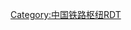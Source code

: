 <noinclude>{{更新|time=2021-08-22T17:30:04+00:00}}</noinclude>{{Routemap
|title=深圳铁路枢纽
|navbar=深圳铁路枢纽RDT
|top=注：[[中国高速铁路|高速铁路]]以蓝色表示。
|map=
{{BSsplit|[[广深港客运专线]]|{{rmr|Licon=u|往[[广州南站|广州南]]方向}}}}~~ ~~ ~~! !\\uCONTg\\\CONTg\\\~~{{rmr|Licon=u|[[广九铁路]]往[[广州站|广州]]方向}}
[[光明城站|光明城]]! !\\uHST\\\BST\\\~~[[塘头厦站|塘头厦]]
{{BSsplit|[[深湛铁路]]往|{{rmr|Licon=u|[[湛江西站|湛江西]]方向}}}}~~ ~~ ~~! !\uexCONTg\uSTR\\\BST\\\~~[[天堂围站|天堂围]]
{{rint|air|link=深圳宝安国际机场|size=18px}}{{深圳地铁|11|i}}[[机场站 (深圳)|<span style="color:#888888;">深圳机场</span>]]! !uexHST\uSTR\\\STR!~GRZq\\~~[[东莞]]/[[深圳]]界
\uexSTRl!~uexSTR2\uexSTRc3!~ueKRZo\uexSTRq\uexSTRq\uexABZr+r!~STR\\\
\uexSTRc1\uexSTR+4!~uSTR\\\HST\\\~~[[平湖站|平湖]]{{深圳地铁|10|i}}
\\uSTR\\KRW+l\KRWgr\\\uCONTg~~ ~~ ~~ ~~{{BSsplit|[[厦深铁路]]往|{{rmr|Ricon=u|[[厦门北站|厦门北]]方向}}}}
[[平湖南站|平湖南]]! !\\uSTR\\STR!~lDST-Rq\STR\\\uSTR
\\uSTR\\ABZgl!~lDST-Mq\KRZu\STRq\STR+r\uBHF~~'''[[深圳坪山站|深圳坪山]]'''
[[平南铁路]]~~[[坂田站 (平南铁路)|坂田]]~~ ~~! !STR+l\STRq\umKRZt\BSTq\ABZgr!~lDST-Mq\STR\\STR\uSTR~~ ~~ ~~ ~~[[平盐铁路]]
{{深圳地铁|4|i}}{{深圳地铁|5|i}}'''[[深圳北站|深圳北]]'''! !STR\\uBHF\\kABZg2!~lDST-Lq\STR\\STR\uSTR
[[西丽站 (平南铁路)|西丽]]! !BST\\uABZgl\uSTRq\mKRZu!~ukSTRc1\ukABZq+4!~mKRZu\uSTRq\mKRZu\uSTRr
{{深圳地铁|1|i}}[[深圳西站|深圳西]]! !KHSTxe\\uSTR\\KRWl\KRWg+r\\STR\
[[蛇口西站|蛇口西]]! !exBST\\uSTR\\\STR\\STR\
exENDEe\\uSTR\\\BHF\\KRWl\KRW+r~~ ~~'''[[深圳东站|深圳东]]'''{{深圳地铁|3|i}}{{深圳地铁|5|i}}
\\utSTRa\\\STR\\\STR
[[笋岗站|笋岗]]! !\\utSTR\\\DST\\\STR~~
{{深圳地铁|2|i}}{{深圳地铁|3|i}}'''[[福田站|福田]]'''! !\\utBHF\\\STR\\\STR~~
\\utSTR\\\STR\\\BST~~[[盐田港]]
\\utSTR\\\STR\\\ENDEe
\\utSTR\\\BHF\\\~~'''[[深圳站|深圳]]'''{{深圳地铁|1|i}}
[[深圳河]]! !\WASSERq\utKRZW!~lZOLL\WASSERq\WASSERq\hKRZWae!~lZOLL\WASSERq\\~~[[香港]]／[[深圳]]边境
{{BSsplit|[[广深港客运专线]]|{{rmr|Licon=d|往[[香港西九龍站|西九龙]]方向}}}}~~ ~~ ~~! !\\utCONTf\\\CONTf\\\~~ ~~ ~~ ~~{{BSsplit|[[港鐵]][[東鐵線]]|{{rmr|Licon=d|连接[[红磡站|红磡]]方向}}}}
}}<noinclude>
[[Category:中国铁路枢纽RDT]]
</noinclude>